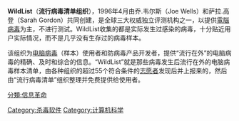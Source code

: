 {{Primarysources|time=2015-12-14T03:06:48+00:00}}
'''WildList'''（'''流行病毒清单组织'''），1996年4月由乔.韦尔斯（Joe Wells）和萨拉.高登（Sarah Gordon）共同创建，是全球三大权威独立评测机构之一，以提供[[電腦病毒|電腦病毒]]为主，不进行测试。WildList收集的都是实际发生过感染的病毒，十分贴近用户实际情况，而不是几乎没有生存过的病毒样本。

该组织为[[电脑病毒|电脑病毒]]（样本）使用者和防病毒产品开发者，提供“流行在外”的电脑病毒的精确、及时和综合的信息。“WildList”就是那些病毒发生后流行在外的电脑病毒样本清单，由各种组织的超过55个符合条件的[[志愿者|志愿者]]发现后并上报来的，然后由“流行病毒清单”组织整理并免费提供给使用者。

{{Computer software-stub}}
[[Category:杀毒软件|Category:杀毒软件]]
[[Category:计算机科学|Category:计算机科学]]
[[分類:信息革命|分類:信息革命]]